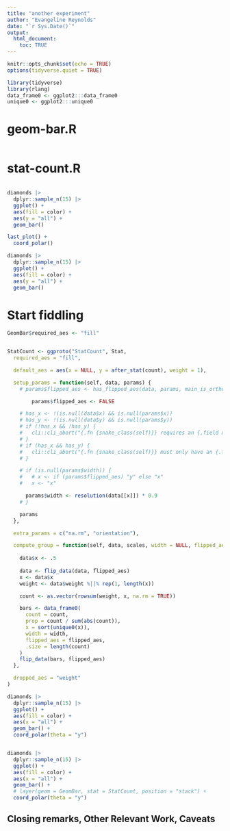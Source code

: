 ```yaml
---
title: "another experiment"
author: "Evangeline Reynolds"
date: "`r Sys.Date()`"
output: 
  html_document:
    toc: TRUE
---
```


```r
knitr::opts_chunk$set(echo = TRUE)
options(tidyverse.quiet = TRUE)

```

```r
library(tidyverse)
library(rlang)
data_frame0 <- ggplot2:::data_frame0
unique0 <- ggplot2:::unique0
```


# geom-bar.R

```r

```

# stat-count.R


```r

```



```r
diamonds |>
  dplyr::sample_n(15) |>
  ggplot() + 
  aes(fill = color) + 
  aes(y = "all") + 
  geom_bar()

last_plot() +
  coord_polar()

diamonds |>
  dplyr::sample_n(15) |>
  ggplot() + 
  aes(fill = color) + 
  aes(y = "all") + 
  geom_bar()
```


# Start fiddling

```r
GeomBar$required_aes <- "fill"


StatCount <- ggproto("StatCount", Stat,
  required_aes = "fill",

  default_aes = aes(x = NULL, y = after_stat(count), weight = 1),

  setup_params = function(self, data, params) {
    # params$flipped_aes <- has_flipped_aes(data, params, main_is_orthogonal = FALSE)

        params$flipped_aes <- FALSE

    # has_x <- !(is.null(data$x) && is.null(params$x))
    # has_y <- !(is.null(data$y) && is.null(params$y))
    # if (!has_x && !has_y) {
    #   cli::cli_abort("{.fn {snake_class(self)}} requires an {.field x} or {.field y} aesthetic.")
    # }
    # if (has_x && has_y) {
    #   cli::cli_abort("{.fn {snake_class(self)}} must only have an {.field x} {.emph or} {.field y} aesthetic.")
    # }

    # if (is.null(params$width)) {
    #   # x <- if (params$flipped_aes) "y" else "x"
    #   x <- "x"

      params$width <- resolution(data[[x]]) * 0.9
    # }

    params
  },

  extra_params = c("na.rm", "orientation"),

  compute_group = function(self, data, scales, width = NULL, flipped_aes = FALSE) {
    
    data$x <- .5
    
    data <- flip_data(data, flipped_aes)
    x <- data$x
    weight <- data$weight %||% rep(1, length(x))

    count <- as.vector(rowsum(weight, x, na.rm = TRUE))

    bars <- data_frame0(
      count = count,
      prop = count / sum(abs(count)),
      x = sort(unique0(x)),
      width = width,
      flipped_aes = flipped_aes,
      .size = length(count)
    )
    flip_data(bars, flipped_aes)
  },

  dropped_aes = "weight"
)

```

```r
diamonds |>
  dplyr::sample_n(15) |>
  ggplot() + 
  aes(fill = color) + 
  aes(x = "all") + 
  geom_bar() +
  coord_polar(theta = "y")


diamonds |>
  dplyr::sample_n(15) |>
  ggplot() + 
  aes(fill = color) + 
  aes(x = "all") + 
  geom_bar() +
  # layer(geom = GeomBar, stat = StatCount, position = "stack") +
  coord_polar(theta = "y")
```


## Closing remarks, Other Relevant Work, Caveats

